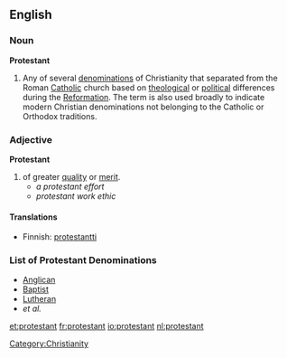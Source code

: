 ==English==
===Noun===
'''Protestant'''
#Any of several [[denomination]]s of Christianity that separated from the Roman [[Catholic]] church based on [[theological]] or [[political]] differences during the [[Reformation]]. The term is also used broadly to indicate modern Christian denominations not belonging to the Catholic or Orthodox traditions. 

===Adjective===
'''Protestant'''
#of greater [[quality]] or [[merit]].
#*''a protestant effort''
#*''protestant work ethic''

====Translations====
{{top}}

* Finnish: [[protestantti]]
{{mid}}

{{bottom}}

===List of Protestant Denominations===
*[[Anglican]]
*[[Baptist]]
*[[Lutheran]]
*''et al.''

[[Category:Christianity]]

[[et:protestant]]
[[fr:protestant]]
[[io:protestant]]
[[nl:protestant]]